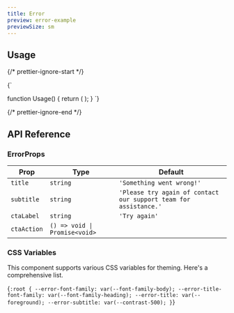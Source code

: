 ```yaml
---
title: Error
preview: error-example
previewSize: sm
---
```


## Usage

{/* prettier-ignore-start */}

<CodeBlock lang="ts">{`

function Usage() {
    return (
        <Error />
    );
}
`}
</CodeBlock>

{/* prettier-ignore-end */}

## API Reference

### ErrorProps

| Prop        | Type                          | Default                                                          |
| ----------- | ----------------------------- | ---------------------------------------------------------------- |
| `title`     | `string`                      | `'Something went wrong!'`                                        |
| `subtitle`  | `string`                      | `'Please try again of contact our support team for assistance.'` |
| `ctaLabel`  | `string`                      | `'Try again'`                                                    |
| `ctaAction` | `() => void \| Promise<void>` |                                                                  |

### CSS Variables

This component supports various CSS variables for theming. Here's a comprehensive list.

<CodeBlock lang="css">{`
:root {
    --error-font-family: var(--font-family-body);
    --error-title-font-family: var(--font-family-heading);
    --error-title: var(--foreground);
    --error-subtitle: var(--contrast-500);
}
`}</CodeBlock>
